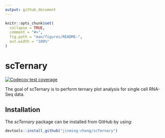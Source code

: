 ```yaml
---
output: github_document
---
```


<!-- README.md is generated from README.Rmd. Please edit that file -->

```r
knitr::opts_chunk$set(
  collapse = TRUE,
  comment = "#>",
  fig.path = "man/figures/README-",
  out.width = "100%"
)
```

# scTernary

<!-- badges: start -->
[![Codecov test coverage](https://codecov.io/gh/jinming-cheng/scTernary/branch/main/graph/badge.svg)](https://app.codecov.io/gh/jinming-cheng/scTernary?branch=main)
<!-- badges: end -->

The goal of scTernary is to perform ternary plot analysis for single cell RNA-Seq data.

## Installation

The *scTernary* package can be installed from GitHub by using:

``` r
devtools::install_github("jinming-cheng/scTernary")
```


